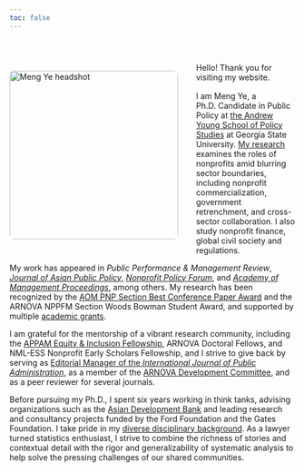 ```yaml
---
toc: false
---
```


```{=html}
<style>

/* Photo only: float left with bleed and spacing */
.headshot {
  float: left;
  width: 297px;            /* 220px × 1.35 */
  height: auto;
  margin: 4em 2rem 2rem 0; /* top: 4 lines, right + bottom spacing */
  border-radius: 8px;
}

/* Apply same top bleed to the greeting line */
.greeting {
  display: block;
  margin-top: 4em;         /* same as photo top */
  margin-bottom: 1rem;
}

/* Remove underline but preserve theme link color */
main a {
  text-decoration: none !important;
}
</style>
```
<img src="mengye.jpg" alt="Meng Ye headshot" class="headshot"/>

[Hello! Thank you for visiting my website.]{.greeting}

I am Meng Ye, a Ph.D. Candidate in Public Policy at [the Andrew Young School of Policy Studies](https://aysps.gsu.edu/phd-student/ye-meng/) at Georgia State University. [My research](/research/pipeline.qmd) examines the roles of nonprofits amid blurring sector boundaries, including nonprofit commercialization, government retrenchment, and cross-sector collaboration. I also study nonprofit finance, global civil society and regulations.

My work has appeared in *Public Performance & Management Review*, [*Journal of Asian Public Policy*](https://www.tandfonline.com/doi/abs/10.1080/17516234.2020.1824263), [*Nonprofit Policy Forum*](https://www.degruyterbrill.com/document/doi/10.1515/npf-2022-0014/html), and [*Academy of Management Proceedings*](https://journals.aom.org/doi/epdf/10.5465/AMPROC.2023.155bp), among others. My research has been recognized by the [AOM PNP Section Best Conference Paper Award](https://www.linkedin.com/posts/rebeccatekula_aom2023-activity-7079936050055245824-ZdjA?utm_source=share&utm_medium=member_desktop&rcm=ACoAAAgcY3oBCh29bxUuNTZETfJaqIzYHSXe8Vc) and the ARNOVA NPPFM Section Woods Bowman Student Award, and supported by multiple [academic grants](awards.qmd).

I am grateful for the mentorship of a vibrant research community, including the [APPAM Equity & Inclusion Fellowship](https://www.appam.org/about-appam/awards/2022-equity-inclusion-fellowship-student-recipients/), ARNOVA Doctoral Fellows, and NML-ESS Nonprofit Early Scholars Fellowship, and I strive to give back by serving as [Editorial Manager of the *International Journal of Public Administration*](https://www.tandfonline.com/journals/lpad20/about-this-journal#editorial-board), as a member of the [ARNOVA Development Committee](https://www.arnova.org/committees/), and as a peer reviewer for several journals.

Before pursuing my Ph.D., I spent six years working in think tanks, advising organizations such as the [Asian Development Bank](https://www.adb.org/projects/45514-001/main) and leading research and consultancy projects funded by the Ford Foundation and the Gates Foundation. I take pride in my [diverse disciplinary background](/about.qmd). As a lawyer turned statistics enthusiast, I strive to combine the richness of stories and contextual detail with the rigor and generalizability of systematic analysis to help solve the pressing challenges of our shared communities.
